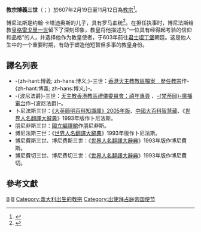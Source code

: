 {{expand language|1=en|time=2019-09-15T17:17:15+00:00}}
{{NoteTA
|G1=Popes
}}
{{Infobox Christian leader
|type = Pope
| honorific-prefix = 教宗
| name=博義三世<br>Bonifacius PP. III
|title = [[羅馬主教|羅馬主教]]
|image=[[File:66-Boniface_III.jpg|250px]]
|caption = 位於[[城外聖保祿大殿|城外聖保祿大殿]]的教宗博義三世圖像
|birth_name=Boniface
|term_start=607年2月19日
|term_end=607年11月12日（在位{{Age in years and days|607|02|19|607|11|12|age=no}}）
|predecessor=[[教宗沙彬|教宗沙彬]]
|successor=[[教宗波尼法爵四世|教宗博義四世]]
|birth_date=（日期不详）
|birth_place=[[罗马市|罗马]]
|death_date=607年11月12日
|death_place=罗马
|other=博義
}}
{{infobox popestyles
|dipstyle = 教宗閣下
|offstyle = 教宗閣下
|relstyle = 聖父
|deathstyle=（无）}}

'''教宗博義三世'''（{{lang-la|Bonifacius PP. III}}；{{bd|？||607年|11月12日|catIdx=B}}）於607年2月19日至11月12日為[[教宗|教宗]]<ref>{{cite web |title=Pontiffs |url=https://w2.vatican.va/content/vatican/en/holy-father.index.html |publisher=Holy See |accessdate=2019-09-09 |archiveurl=https://web.archive.org/web/20190909162143/https://w2.vatican.va/content/vatican/en/holy-father.index.html |archivedate=2019-09-09 |language=en}}</ref>。

博尼法斯是约翰·卡塔迪奥斯的儿子，具有罗马血统<ref name="ce">{{CE1913|inline=1 |first=Thomas |last=Oestreich |wstitle=Pope Boniface III |volume=2}}</ref>。在担任执事时，博尼法斯给教皇[[格雷戈里一世|格雷戈里一世]]留下了深刻印象，教皇将他描述为“一位具有经得起考验的信仰和品格”的人，并选择他作为教皇使者，于603年前往[[君士坦丁堡|君士坦丁堡]]朝廷。这是他人生中的一个重要时期，有助于塑造他短暂但多事的教皇身份。

== 譯名列表 ==
* -{zh-hant:博義; zh-hans:博义;}-三世：[https://web.archive.org/web/20051023073732/http://archives.catholic.org.hk/popes/index.htm 香港天主教教區檔案　歷任教宗]作-{zh-hant:博義; zh-hans:博义;}-。
* -{波尼法爵}-三世：[http://catholic-dlc.org.hk/2000.htm 天主教香港教區禮儀委員會：禧年專頁] {{Wayback|url=http://catholic-dlc.org.hk/2000.htm |date=20051123094045 }}、[https://web.archive.org/web/20060505032144/http://www.radiovaticana.org/cinesebig5/santuari/57chiesemondo.html -{梵蒂岡}-廣播電台]作-{波尼法爵}-。
* 卜尼法斯三世：[http://wordpedia.britannica.com/concise/quicksearch.aspx?keyword=boniface&mode=3 《大英簡明百科知識庫》2005年版]{{Dead link|date=2019年4月 |bot=InternetArchiveBot |fix-attempted=yes }}、[http://wordpedia.pidc.org.tw/Content.asp?History=A1&Query=9 中國大百科智慧藏]{{Dead link|date=2019年4月 |bot=InternetArchiveBot |fix-attempted=yes }}、《[[世界人名翻譯大辭典|世界人名翻譯大辭典]]》1993年版作卜尼法斯。
* 朋尼非斯三世：[http://www.nict.gov.tw/tc/dic/search.php?p=2&ps=20&w1=boniface&w2=&w3=&c1=&c2=c2&l=&u=&pr=&r=&o=1&pri=undefined 國立編譯舘]{{Dead link|date=2019年4月 |bot=InternetArchiveBot |fix-attempted=yes }}作朋尼非斯。
* 博尼法斯三世：《[[世界人名翻譯大辭典|世界人名翻譯大辭典]]》1993年版作卜尼法斯。
* 博尼費斯三世、博尼费斯三世：《[[世界人名翻譯大辭典|世界人名翻譯大辭典]]》1993年版作博尼費斯。
* 博尼費切三世、博尼费切三世：《[[世界人名翻譯大辭典|世界人名翻譯大辭典]]》1993年版作博尼費切。
<!-- 在此等來源未證實正確之前，請不要將以下譯名放進條目內。
*[[卜尼法三世|卜尼法三世]]：[http://www.foreign-law.cn/xszlSee.asp?id=122]作卜尼法。
*[[卜尼費斯三世|卜尼費斯三世]]、[[卜尼费斯三世|卜尼费斯三世]]：

*[[伯尼法斯三世|伯尼法斯三世]]：[http://www.fu-chaoching.idv.tw/file/ncku02.pdf]、[http://www.taiwannet.de/yinyanglogy/nichtstun/nichtstun.htm]作伯尼法斯。

*[[保尼弗斯三世|保尼弗斯三世]]：[http://www.tobacco.gov.cn/yczxcontentgb.php?news_id=14640&type=%E9%8D%A5%E8%97%89%EE%98%BB 國家煙草專賣局]作保尼弗斯。
*[[保尼法爵三世|保尼法爵三世]]：[http://www1.hkskh.org/index_ch.php?subaction=showfull&id=1663&archive=&start_from=&ucat=16&category=16 香港聖公會載淺談本篤修會會規對中世紀教會的影響（下）一文]作保尼法爵。

*[[邦尼非士三世|邦尼非士三世]]：[http://coc-taiwan.faithweb.com/church1-1.htm]作邦尼非士。
*[[邦尼腓斯三世|邦尼腓斯三世]]：[http://www.hleung.com/CS106/cs106ch4.htm]作邦尼腓斯。

*[[邦尼費斯三世|邦尼費斯三世]]、[[邦尼费斯三世|邦尼费斯三世]]：[http://www.econ.nthu.edu.tw/teachers/liu-rh/data/6/10.pdf]作邦尼費斯。

*[[波尼法三世|波尼法三世]]：[http://www.hkdavc.com/v2-2000.html]、[http://www.lsmchinese.org/big5/07online_reading/a&c/issues/1-1/04believe.htm]作波尼法。
*[[波尼法修三世|波尼法修三世]]：[http://www.chinesebible.org.hk/glossary/show.asp?id=2409 網上聖經神學詞典]、[http://www2.ccim.org:8088/dictionary/zhaoindex.jsp?k=Boniface CCIM Bible on-line dictionary]、[http://cits.hawaii.edu/fanyi/zhao_theological-Big5.html]、[http://www.ccbiblestudy.org/Topics/97History/97CS10.htm]、[http://ce.fhl.net/course/ChronologyofChristianity002.htm]、[http://www.cefocm.org/web/big5_txt/bh0013/apologeticsinpostmodernera-tsukungchuang.htm]、[http://www.chinachristianbooks.com.cn/history/big5/lesson7.htm]、[http://www.cftfc.com/churchhistory/Big5/history/07.htm]、[http://www.pcchong.com/mydictionary1/special/historyofchristianity9.htm]、[http://infoshare.icedsolo.com/NWO/ureligion/u042_archive/2.html]、[http://www.efcdc.org/goods/ss-history16.html]、[http://hk.crossmap.com/forum/archive/index.php/t-197.html]、[http://www.peter-liu.net/books/torch/torch-10.htm]、[http://groups.msn.com/jlovem/page20.msnw?action=get_message&mview=0&ID_Message=1978&LastModified=4675538006528544356]、[http://www.hleung.com/CS105/cs105ch3.htm]、[http://web.cenet.org.cn/web/michaelchen/index.php3?file=detail.php3&nowdir=&id=28992&detail=1]、[http://www2.ccim.org/~kang/peixun/churchhistory.txt]、[http://www.kuanye.net/Article/Print.asp?ArticleID=626]、[http://cool.ccim.org/htdocs/Ccool.nsf/0/8DF798859904846785256B0A007E8488?OpenDocument]、[http://www.gamez.com.tw/archive/index.php/t-131348.html]、[http://www.tbtsf.org.tw/teach/20050705_1.doc]、[http://www.truth7.org/monograph.htm]、[http://c-highway.net/book/lishi3/jhs/disan.htm]作波尼法修。
*[[波尼法斯三世|波尼法斯三世]]：[http://www.mypcera.com/book/2003new/wai/dcm/sghqs/007.html]、[http://www.cntheology.com/hukejiaohuitizhi.htm]作波尼法斯。
*[[波尼菲思三世|波尼菲思三世]]：[http://liuxy2001.nease.net/ziliao/z3001.htm]作波尼菲思。
*[[波尼菲斯三世|波尼菲斯三世]]：[http://www.hoopchina.com/nba/players/bonifacendong_1161.phtml]作波尼菲斯。
*[[波尼費斯三世|波尼費斯三世]]、[[波尼费斯三世|波尼费斯三世]]：[http://travel.mook.com.tw/feature/feature_376.htm]、[http://www.roundballcity.com/xoops/modules/news/article.php?storyid=2142]、[http://tw.lifestyle.yahoo.com/e215e15d/051212/180/2mrs6.html]作波尼費斯。

*[[波裏法斯三世|波裏法斯三世]]：[http://www.fmcoprc.gov.hk/chn/xglj/wgzh/t95036.htm 中華人民共和國外交部駐香港特別行政區特派員公署]作波裏法斯。

*[[玻尼法三世|玻尼法三世]]：[http://knight.fcu.edu.tw/~d8836486/ccusa/wydxx/MfHF_CHT.pdf]、[http://www.tianzhujiao.org/html/2006-01/228.html]作玻尼法。

*[[勃尼法斯三世|勃尼法斯三世]]：[http://www.franceguide.com/magazine/article.asp?m1=42&idc=24723]作勃尼法斯。

*[[彭尼法斯三世|彭尼法斯三世]]：[http://www.travellereyes.com/member/album/photolist.cfm?member_id=1348&page_id=5394&page=11]、[http://etd.lib.nsysu.edu.tw/ETD-db/ETD-search/getfile?URN=etd-0709101-120813&filename=etd-0709101-120813.pdf]作彭尼法斯。

*[[博尼法斯三世|博尼法斯三世]]：[http://www.ylib.com/search/qus_show.asp?BookNo=L4022]、[http://www.chinaculture.org:81/gb/cn_world/2006-02/13/content_79292.htm]、[http://www.geocities.com/kfzhouy/Chron/Chron7c.html]、[http://www.fulei.org/revue/grandes_revues_fr.ip?locale=zh_CN&view=page9]、[http://www.cistc.net/cyclopedia/cyclopedia4Country.asp?CountryID=70&ColSort=0&CountryName=%E5%8A%A0%E8%93%AC]、[http://lf.hebiic.gov.cn/world/ladingmeizhou/25.htm]、[http://cbs.nku.cn/ReadNews.asp?NewsID=97]作博尼法斯。
*[[博尼費三世|博尼費三世]]、[[博尼费三世|博尼费三世]]：[http://www.angelibrary.com/philosophy/kxs/004.htm]、[http://www.novelscape.net/lszl/d/danpier/kxs/004.htm]、[http://shss.sjtu.edu.cn/hst/book1/book1_19.htm]、[http://bbs.cqzg.cn/viewthread.php?tid=393026]、[http://shc2000.sjtu.edu.cn/book/Sci_Hist02.html]、[http://bbs.ywsy.net/archiver/?tid-27379.html]作博尼費。
*[[博尼費斯三世|博尼費斯三世]]、[[博尼费斯三世|博尼费斯三世]]：[http://www.pcchong.net/Missions/Missions11.htm]、[http://world.eastday.com/eastday/news/node37955/node37956/node37968/node79285/userobject1ai1339109.html]、[http://hk.travel.yahoo.com/dest/north_america/canada/entertainment.html]、[http://www.angelibrary.com/philosophy/kxs/005.htm]、[http://china.nba.com/s2005/6781/s240551482.shtml?person_id=101238 NBA中國官方站 博尼費斯]、[http://www.for68.com/new/2005%5C12%5Cli975357505615121500229013-0.htm]、[http://www.t-canada.com/p_mb.php]、[http://www.ccccn.org/load/shu/jiaozongbiao.htm]、[http://www.xinyuan.us/cdb/archiver/?tid-41694.html]、[http://usinfo.state.gov/mgck/Archive/2005/Sep/28-851845.html]、[http://www.pcchong.com/Missions/Missions11.htm]、[http://book.sina.com.cn/longbook/1078815166_royal/4.shtml]、[http://oscarhsia.yculblog.com/post.715738.html]、[http://shc2000.sjtu.edu.cn/book/Sci_Hist03.html]作博尼費斯。
*[[鮑尼法斯三世|鮑尼法斯三世]]、[[鲍尼法斯三世|鲍尼法斯三世]]：[http://www.pcchong.net/4Heresy2.htm]、[http://www.pcchong.per.sg/mydictionary/Special/CatholicTheology.htm]作鮑尼法斯。
*[[鮑尼法三世|鮑尼法三世]]、[[鲍尼法三世|鲍尼法三世]]：[http://www.cathlinks.org/pope.htm 天主教資訊小集]、[http://www.ccccn.org/load/shu/jiaozongbiao.htm]、[http://www.zzpj.net/zhwz/02.htm]、[http://www.paroissechinoise.com/chs/Article_Show.asp?ArticleID=44]作鮑尼法。

*[[龐尼非斯三世|龐尼非斯三世]]、[[庞尼非斯三世|庞尼非斯三世]]：[http://www.thirdmill.org/chinese/cd/Commentary/romans/big/7/15.htm]作龐尼非斯。
*[[龐尼菲斯三世|龐尼菲斯三世]]、[[庞尼菲斯三世|庞尼菲斯三世]]：[http://www.thirdmill.org/chinese/cd/Commentary/romans/big/7/15.htm]作龐尼菲斯。

--->

== 參考文獻 ==
{{reflist}}

{{教宗|[[教宗沙彬|教宗沙彬]]|[[教宗波尼法爵四世|教宗博義四世]]|607年2月19日－607年11月12日}} 
{{popes}}
{{Catholicism}} 
{{History of the Roman Catholic Church}}

{{Authority control}}
[[Category:教宗|B]]
[[Category:羅馬人|B]]
[[Category:義大利出生的教宗|Category:義大利出生的教宗]]
[[Category:出使拜占庭帝国使节|Category:出使拜占庭帝国使节]]